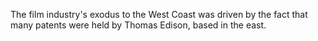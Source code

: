 The film industry's exodus to the West Coast was driven by the fact that many patents were held by Thomas Edison, based in the east.
